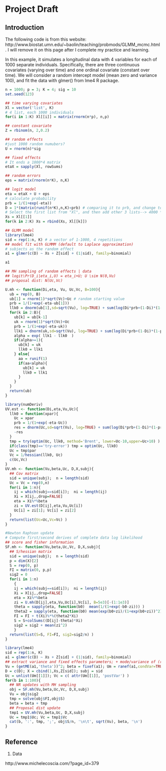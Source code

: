 # Project Draft

## Introduction

The following code is from this website: http://www.biostat.umn.edu/~baolin/teaching/probmods/GLMM_mcmc.html. I will remove it on this page after I complete my practice and learning. 



In this example, it simulates a longitudinal data with 4 variables for each of 1000 separate individuals. Specifically, there are three continuous covariates (varying over time) and one ordinal covariate (constant over time). We will consider a random intercept model (mean zero and variance 100), and fit the data with glmer() from lme4 R package.

```R

n = 1000; p = 3; K = 4; sig = 10
set.seed(123)

## time varying covariates
Xl = vector('list', K)
# 4 list, each 1000 individuals
for(i in 1:K) Xl[[i]] = matrix(rnorm(n*p), n,p)

## constant covariate
Z = rbinom(n, 2,0.2)

## random effects
#just 1000 random numubers?
U = rnorm(n)*sig

## fixed effects
# It ends a 1000*4 matrix
etaX = sapply(Xl, rowSums)

## random errors
eps = matrix(rnorm(n*K), n,K)

## logit model
eta = etaX + U + eps
# calculate probability
prb = 1/(1+exp(-eta))
D = 1*(matrix(runif(n*K),n,K)<prb) # comparing it to prb, and change to 1 and 0; 1000*4
# Select the first list from "Xl", and then add other 3 lists--> 4000 * 3
Xs = Xl[[1]]
for(k in 2:K) Xs = rbind(Xs, Xl[[k]])

## GLMM model
library(lme4)
sid = rep(1:n, K) # a vector of 1-1000, 4 repetitions
## model fit with GLMMM (default to Laplace approximation)
# subjects as the random effect
a1 = glmer(c(D) ~ Xs + Z[sid] + (1|sid), family=binomial)

a1

```

```R
## MH sampling of random effects | data
## logit\Pr(D_i|eta_i,U) = eta_i+U; U \sim N(0,Vu)
## proposal dist: N(Uc,Vc)

U.mh <- function(Di,eta, Vu, Uc,Vc, B=100){
  ub = rep(0, B)
  ub[1] = rnorm(1)*sqrt(Vc)+Uc # random starting value
  prb = 1/(1+exp(-eta-ub[1]))
  llk0 = dnorm(ub[1],sd=sqrt(Vu), log=TRUE) + sum(log(Di*prb+(1-Di)*(1-prb))) - dnorm(ub[1],Uc,sqrt(Vc), log=TRUE) # likelihood function? 
  for(k in 2:B){
    ub[k] = ub[k-1]
    uk = rnorm(1)*sqrt(Vc)+Uc
    prb = 1/(1+exp(-eta-uk))
    llk1 = dnorm(uk,sd=sqrt(Vu), log=TRUE) + sum(log(Di*prb+(1-Di)*(1-prb))) - dnorm(uk,Uc,sqrt(Vc), log=TRUE)
    alpha = exp( llk1 - llk0  )
    if(alpha>=1){
      ub[k] = uk
      llk0 = llk1
    } else{
      aa = runif(1)
      if(aa<alpha){
        ub[k] = uk
        llk0 = llk1
      }
    }
  }
  return(ub)
}

library(numDeriv)
UV.est <- function(Di,eta,Vu,Uc){
  llk0 = function(xpar){
    Uc = xpar
    prb = 1/(1+exp(-eta-Uc))
    res = dnorm(Uc,sd=sqrt(Vu), log=TRUE) + sum(log(Di*prb+(1-Di)*(1-prb)))
    -res
  }
  tmp = try(optim(Uc, llk0, method='Brent', lower=Uc-10,upper=Uc+10) )
  if(class(tmp)=='try-error') tmp = optim(Uc, llk0)
  Uc = tmp$par
  Vc = 1/hessian(llk0, Uc)
  c(Uc,Vc)
}
UV.mh <- function(Vu,beta,Uc, D,X,subj){
  ## Cov matrix
  sid = unique(subj);  n = length(sid)
  Uc = Vc = rep(0,n)
  for(i in 1:n){
    ij = which(subj==sid[i]);  ni = length(ij)
    Xi = X[ij,,drop=FALSE]
    eta = Xi%*%beta
    zi = UV.est(D[ij],eta,Vu,Uc[i])
    Uc[i] = zi[1]; Vc[i] = zi[2]
  }
  return(list(Uc=Uc,Vc=Vc) )
}

#Newton Raphson update
# Compute first/second derives of complete data log likelihood
## score and fisher information
SF.mh <- function(Vu,beta,Uc,Vc, D,X,subj){
  ## S/hessian matrix
  sid = unique(subj);  n = length(sid)
  p = dim(X)[2]
  S = rep(0, p)
  FI = matrix(0, p,p)
  sig2 = 0
  for(i in 1:n)
    {
    ij = which(subj==sid[i]);  ni = length(ij)
    Xi = X[ij,,drop=FALSE]
    eta = Xi%*%beta
    zi = U.mh(D[ij],eta,Vu,Uc[i],Vc[i], B=5e3)[-(1:1e3)]
    theta = sapply(eta, function(b0)  mean(1/(1+exp(-b0-zi))) )
    theta2 = sapply(eta, function(b0) mean(exp(b0+zi)/(1+exp(b0+zi))^2) )
    FI = FI + t(Xi)%*%(theta2*Xi)
    S = S+colSums((D[ij]-theta)*Xi)
    sig2 = sig2 + mean(zi^2)
    }
  return(list(S=S, FI=FI, sig2=sig2/n) )
}

library(lme4)
sid = rep(1:n, K)
a1 = glmer(c(D) ~ Xs + Z[sid] + (1|sid), family=binomial)
## extract variance and fixed effects parameters; + mode/variance of (random effects|data)
Vu = (getME(a1,'theta'))^2; beta = fixef(a1); Um = ranef(a1,condVar=TRUE)
D = c(D); X = cbind(1,Xs,Z[sid]); subj = sid
Uc = unlist(Um[[1]]); Vc = c( attr(Um[[1]], 'postVar') )
for(b in 1:100){
  ## NR updates with MH sampling
  obj = SF.mh(Vu,beta,Uc,Vc, D,X,subj)
  Vu = obj$sig2
  tmp = solve(obj$FI,obj$S)
  beta = beta + tmp
  ## Proposal dist update
  tmp1 = UV.mh(Vu,beta,Uc, D,X,subj)
  Uc = tmp1$Uc; Vc = tmp1$Vc
  cat(b, ':', tmp, ';', obj$S/n, '\n\t', sqrt(Vu), beta, '\n')
}
```





## Reference

1. Data

http://www.michelecoscia.com/?page_id=379
